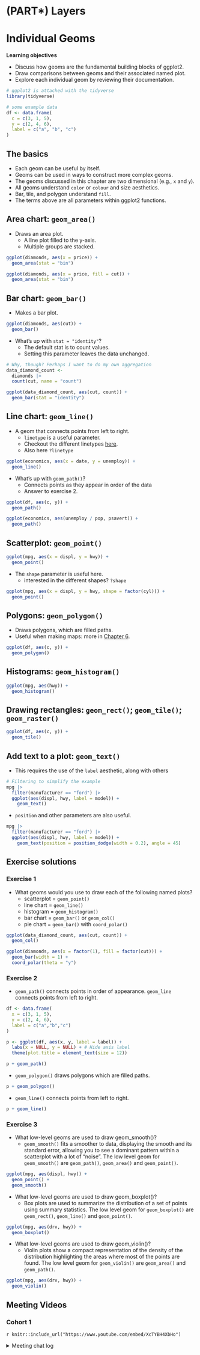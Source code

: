 # (PART\*) Layers {-}

# Individual Geoms

**Learning objectives**

* Discuss how geoms are the fundamental building blocks of ggplot2.
* Draw comparisons between geoms and their associated named plot.
* Explore each individual geom by reviewing their documentation.

```r
# ggplot2 is attached with the tidyverse
library(tidyverse)

# some example data
df <- data.frame(
  c = c(3, 1, 5),
  y = c(2, 4, 6),
  label = c("a", "b", "c")
)
```

## The basics

* Each geom can be useful by itself.
* Geoms can be used in ways to construct more complex geoms.
* The geoms discussed in this chapter are two dimensional (e.g., `x` and `y`).
* All geoms understand `color` or `colour` and size aesthetics.
* Bar, tile, and polygon understand `fill`.
* The terms above are all parameters within ggplot2 functions.

## Area chart: `geom_area()`

* Draws an area plot.
  - A line plot filled to the y-axis.
  - Multiple groups are stacked.

```r
ggplot(diamonds, aes(x = price)) +
  geom_area(stat = "bin")
```

```r
ggplot(diamonds, aes(x = price, fill = cut)) +
  geom_area(stat = "bin")
```

## Bar chart: `geom_bar()`

* Makes a bar plot.

```r
ggplot(diamonds, aes(cut)) +
  geom_bar()
```

* What's up with `stat = "identity"`?
  - The default stat is to count values.
  - Setting this parameter leaves the data unchanged.

```r
# Why, though? Perhaps I want to do my own aggregation
data_diamond_count <- 
  diamonds |>
  count(cut, name = "count")

ggplot(data_diamond_count, aes(cut, count)) +
  geom_bar(stat = "identity")
```

## Line chart: `geom_line()`

* A geom that connects points from left to right.
  - `linetype` is a useful parameter.
  - Checkout the different linetypes [here](https://ggplot2.tidyverse.org/reference/aes_linetype_size_shape.html).
  - Also here `?linetype`

```r
ggplot(economics, aes(x = date, y = unemploy)) +
  geom_line()
```

* What's up with `geom_path()`?
  - Connects points as they appear in order of the data
  - Answer to exercise 2.

```r
ggplot(df, aes(c, y)) +
  geom_path()
```

```r
ggplot(economics, aes(unemploy / pop, psavert)) +
  geom_path()
```

## Scatterplot: `geom_point()`

```r
ggplot(mpg, aes(x = displ, y = hwy)) + 
  geom_point()
```

* The `shape` parameter is useful here.
  - interested in the different shapes? `?shape`

```r
ggplot(mpg, aes(x = displ, y = hwy, shape = factor(cyl))) + 
  geom_point()
```

## Polygons: `geom_polygon()`

* Draws polygons, which are filled paths.
* Useful when making maps: more in [Chapter 6](https://ggplot2-book.org/maps).

```r
ggplot(df, aes(c, y)) +
  geom_polygon()
```

## Histograms: `geom_histogram()`

```r
ggplot(mpg, aes(hwy)) + 
  geom_histogram() 
```

## Drawing rectangles: `geom_rect()`; `geom_tile()`; `geom_raster()`

```r
ggplot(df, aes(c, y)) + 
  geom_tile() 
```

## Add text to a plot: `geom_text()`

* This requires the use of the `label` aesthetic, along with others

```r
# Filtering to simplify the example
mpg |> 
  filter(manufacturer == "ford") |>
  ggplot(aes(displ, hwy, label = model)) +
    geom_text()
```

* `position` and other parameters are also useful.

```r
mpg |> 
  filter(manufacturer == "ford") |>
  ggplot(aes(displ, hwy, label = model)) +
    geom_text(position = position_dodge(width = 0.2), angle = 45)
```

## Exercise solutions

### Exercise 1

* What geoms would you use to draw each of the following named plots?
  - scatterplot = `geom_point()`
  - line chart = `geom_line()`
  - histogram = `geom_histogram()`
  - bar chart = `geom_bar()` or `geom_col()`
  - pie chart = `geom_bar()` with `coord_polar()`

```r
ggplot(data_diamond_count, aes(cut, count)) +
  geom_col()
```

```r
ggplot(diamonds, aes(x = factor(1), fill = factor(cut))) +
  geom_bar(width = 1) +
  coord_polar(theta = "y")
```

### Exercise 2

* `geom_path()` connects points in order of appearance. `geom_line` connects points from left to right.

```r
df <- data.frame(
  x = c(3, 1, 5), 
  y = c(2, 4, 6), 
  label = c("a","b","c")
)

p <- ggplot(df, aes(x, y, label = label)) + 
  labs(x = NULL, y = NULL) + # Hide axis label
  theme(plot.title = element_text(size = 12))
```

```r
p + geom_path()
```


* `geom_polygon()` draws polygons which are filled paths.
```r
p + geom_polygon() 
```

* `geom_line()` connects points from left to right.
```r
p + geom_line() 
```

### Exercise 3

* What low-level geoms are used to draw geom_smooth()? 
  - `geom_smooth()` fits a smoother to data, displaying the smooth and its standard error, allowing you to see a dominant pattern within a scatterplot with a lot of "noise". The low level geom for `geom_smooth()` are `geom_path()`, `geom_area()` and `geom_point()`.

```r
ggplot(mpg, aes(displ, hwy)) + 
  geom_point() + 
  geom_smooth()
```

* What low-level geoms are used to draw geom_boxplot()? 
  - Box plots are used to summarize the distribution of a set of points using summary statistics. The low level geom for `geom_boxplot()` are `geom_rect()`, `geom_line()` and `geom_point()`. 

```r
ggplot(mpg, aes(drv, hwy)) + 
  geom_boxplot()
```

* What low-level geoms are used to draw geom_violin()?
  - Violin plots show a compact representation of the density of the distribution highlighting the areas where most of the points are found. The low level geom for `geom_violin()` are `geom_area()` and `geom_path()`. 

```r
ggplot(mpg, aes(drv, hwy)) + 
  geom_violin()
```

## Meeting Videos

### Cohort 1

`r knitr::include_url("https://www.youtube.com/embed/XcTYBH4XbHo")`

<details>
  <summary> Meeting chat log </summary>
```
00:13:39	priyanka gagneja:	I forgot to mention that since this is relatively smaller chapter Ryan has prepared some material introducing Chapter 4 for today and he will talking about the entire chapter next week.
00:16:38	priyanka gagneja:	that's correct
00:16:42	priyanka gagneja:	that's my understanding too
00:18:38	priyanka gagneja:	what do you mean circles .. can you share a more detailed example
00:21:59	Jiwan Heo:	tibble(id = 1:10) %>% mutate(x = cos(2*pi*id/10), y = sin(2*pi*id/10)) %>% ggplot(aes(x, y)) + geom_line() + coord_equal()
00:22:05	Jiwan Heo:	vs tibble(id = 1:10) %>% mutate(x = cos(2*pi*id/10), y = sin(2*pi*id/10)) %>% ggplot(aes(x, y)) + geom_path() + coord_equal()
00:35:42	priyanka gagneja:	Thank you Ryan !!
00:38:16	priyanka gagneja:	need a min
00:52:22	Michael Haugen:	“Side rail” no pun intended
00:52:34	Ryan S:	lol
00:52:34	Michael Haugen:	sounds great
00:54:02	Ryan Metcalf:	I was going to use Derail…..no pun intended!
00:54:05	Ryan Metcalf:	Thanks you everyone!
```
</details>
